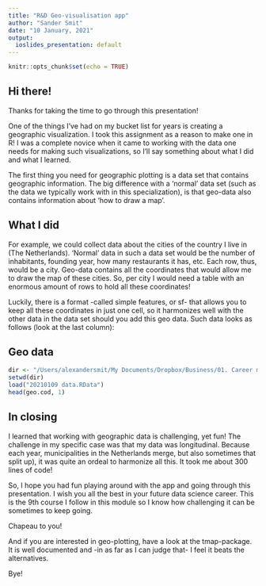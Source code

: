 ```yaml
---
title: "R&D Geo-visualisation app"
author: "Sander Smit"
date: "10 January, 2021"
output:
  ioslides_presentation: default
---
```


```r
knitr::opts_chunk$set(echo = TRUE)

```

## Hi there!
Thanks for taking the time to go through this presentation!

One of the things I've had on my bucket list for years is creating a geographic visualization. I took this assignment as a reason to make one in R! I was a complete novice when it came to working with the data one needs for making such visualizations, so I'll say something about what I did and what I learned.

The first thing you need for geographic plotting is a data set that contains geographic information. The big difference with a 'normal' data set (such as the data we typically work with in this specialization), is that geo-data also contains information about 'how to draw a map'.

## What I did
For example, we could collect data about the cities of the country I live in (The Netherlands). 'Normal' data in such a data set would be the number of inhabitants, founding year, how many restaurants it has, etc. Each row, thus, would be a city. Geo-data contains all the coordinates that would allow me to draw the map of these cities. So, per city I would need a table with an enormous amount of rows to hold all these coordinates!

Luckily, there is a format -called simple features, or sf- that allows you to keep all these coordinates in just one cell, so it harmonizes well with the other data in the data set should you add this geo data. Such data looks as follows (look at the last column):

## Geo data

```r
dir <- "/Users/alexandersmit/My Documents/Dropbox/Business/01. Career management/00. Skills/03. R/09. Developing Data Products/20210109 app"
setwd(dir)
load("20210109 data.RData")
head(geo.cod, 1)
```

## In closing
I learned that working with geographic data is challenging, yet fun! The challenge in my specific case was that my data was longitudinal. Because each year, municipalities in the Netherlands merge, but also sometimes that split up), it was quite an ordeal to harmonize all this. It took me about 300 lines of code! 

So, I hope you had fun playing around with the app and going through this presentation. I wish you all the best in your future data science career. This is the 9th course I follow in this module so I know how challenging it can be sometimes to keep going. 

Chapeau to you!

And if you are interested in geo-plotting, have a look at the tmap-package. It is well documented and -in as far as I can judge that- I feel it beats the alternatives.

Bye!